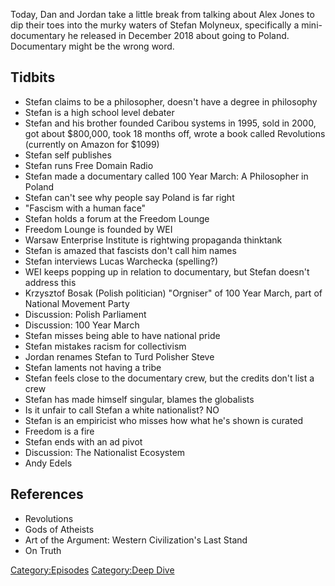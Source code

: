 {{DEFAULTSORT:
    #_EPISODE_0285:Lil' Taste of Poland
}}{{Episode
    | title           = Lil' Taste of Poland
    | caption         = [https://knowledgefight.libsyn.com/knowledge-fight-lil-taste-of-poland Listen to this episode on Libsyn]
    | episodeNumber   = 285
    | length          = 01:46:37
    | airDate         = April 17, 2019
    | episodeType     = [[:Category:Deep Dive|Deep Dive]]
    | appearance      = [[Stefan Molyneux]], [[Lucas Warchecka]], [[Krzysztof Bosak]], [[Andy Edels]]
    | previousEpisode = [[284: April 12, 2019]]
    | nextEpisode     = [[286: Wrestling With Disappointment]]
}}

{{Stub}}

Today, Dan and Jordan take a little break from talking about Alex Jones to dip their toes into the murky waters of Stefan Molyneux, specifically a mini-documentary he released in December 2018 about going to Poland. Documentary might be the wrong word.

==Tidbits==

*Stefan claims to be a philosopher, doesn't have a degree in philosophy
*Stefan is a high school level debater
*Stefan and his brother founded Caribou systems in 1995, sold in 2000, got about $800,000, took 18 months off, wrote a book called Revolutions (currently on Amazon for $1099)
*Stefan self publishes
*Stefan runs Free Domain Radio
*Stefan made a documentary called 100 Year March: A Philosopher in Poland
*Stefan can't see why people say Poland is far right
*"Fascism with a human face"
*Stefan holds a forum at the Freedom Lounge
*Freedom Lounge is founded by WEI
*Warsaw Enterprise Institute is rightwing propaganda thinktank
*Stefan is amazed that fascists don't call him names
*Stefan interviews Lucas Warchecka (spelling?)
*WEI keeps popping up in relation to documentary, but Stefan doesn't address this
*Krzysztof Bosak (Polish politician) "Orgniser" of 100 Year March, part of National Movement Party
*Discussion: Polish Parliament
*Discussion: 100 Year March
*Stefan misses being able to have national pride
*Stefan mistakes racism for collectivism
*Jordan renames Stefan to Turd Polisher Steve
*Stefan laments not having a tribe
*Stefan feels close to the documentary crew, but the credits don't list a crew
*Stefan has made himself singular, blames the globalists
*Is it unfair to call Stefan a white nationalist? NO
*Stefan is an empiricist who misses how what he's shown is curated
*Freedom is a fire
*Stefan ends with an ad pivot
*Discussion: The Nationalist Ecosystem
*Andy Edels

==References==

*Revolutions
*Gods of Atheists
*Art of the Argument: Western Civilization's Last Stand
*On Truth

[[Category:Episodes]]
[[Category:Deep Dive]]